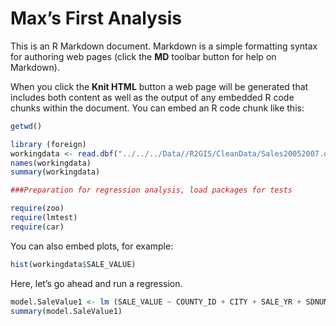 Max's First Analysis
========================================================

This is an R Markdown document. Markdown is a simple formatting syntax for authoring web pages (click the **MD** toolbar button for help on Markdown).

When you click the **Knit HTML** button a web page will be generated that includes both content as well as the output of any embedded R code chunks within the document. You can embed an R code chunk like this:

```r
getwd()

library (foreign)
workingdata <- read.dbf("../../../Data//R2GIS/CleanData/Sales20052007.dbf")
names(workingdata)
summary(workingdata)

###Preparation for regression analysis, load packages for tests

require(zoo)
require(lmtest)
require(car)

```

You can also embed plots, for example:

```r
hist(workingdata$SALE_VALUE)
```

Here, let's go ahead and run a regression.

```r
model.SaleValue1 <- lm (SALE_VALUE ~ COUNTY_ID + CITY + SALE_YR + SDNUM + GARAGE + ACRES_POLY+HOMESTEAD+FIN_SQ_FT+YEAR_BUILT+MAX+PARK_dist+LAKE_dist+MCA3+MCA5+SHOP_dist+CBD_dist, data=workingdata)
summary(model.SaleValue1)
```



